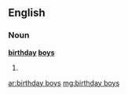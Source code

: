 ==English==

===Noun===
'''[[birthday]] [[boy]]s'''

# {{plural of|[[birthday boy]]}}

[[ar:birthday boys]]
[[mg:birthday boys]]